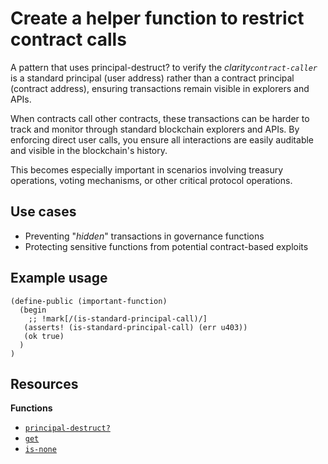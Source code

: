 # Create a helper function to restrict contract calls

A pattern that uses <HoverLink href="hover:principal-destruct?" className="text-[var(--ch-7)]">principal-destruct?</HoverLink> to verify the _clarity`contract-caller`_ is a standard principal (user address) rather than a contract principal (contract address), ensuring transactions remain visible in explorers and APIs.

When contracts call other contracts, these transactions can be harder to track and monitor through standard blockchain explorers and APIs. By enforcing direct user calls, you ensure all interactions are easily auditable and visible in the blockchain's history.

This becomes especially important in scenarios involving treasury operations, voting mechanisms, or other critical protocol operations.

## Use cases

- Preventing "_hidden_" transactions in governance functions
- Protecting sensitive functions from potential contract-based exploits

## Example usage

```clarity -n
(define-public (important-function)
  (begin
    ;; !mark[/(is-standard-principal-call)/]
   (asserts! (is-standard-principal-call) (err u403))
   (ok true)
  )
)
```

## Resources

**Functions**

- [`principal-destruct?`](/stacks/clarity/functions/principal-destruct)
- [`get`](/stacks/clarity/functions/get)
- [`is-none`](/stacks/clarity/functions/is-none)
